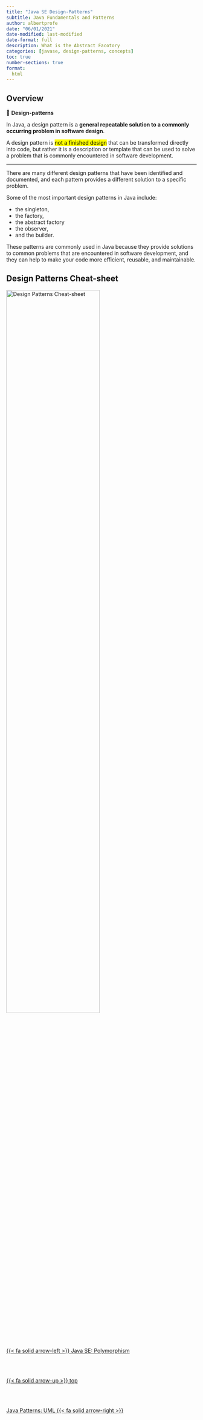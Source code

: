 ```yaml
---
title: "Java SE Design-Patterns"
subtitle: Java Fundamentals and Patterns
author: albertprofe
date: "06/01/2021"
date-modified: last-modified
date-format: full
description: What is the Abstract Facotory
categories: [javase, design-patterns, concepts]
toc: true
number-sections: true
format:
  html
---
```


## Overview

::: {.summary}
📘 **Design-patterns**

In Java, a design pattern is a **general repeatable solution to a commonly occurring problem in software design**.

A design pattern is <mark>not a finished design</mark> that can be transformed directly into code, but rather it is a description or template that can be used to solve a problem that is commonly encountered in software development.

:::

---

There are many different design patterns that have been identified and documented, and each pattern provides a different solution to a specific problem.

Some of the most important design patterns in Java include:

- the singleton,
- the factory,
- the abstract factory
- the observer,
- and the builder.

These patterns are commonly used in Java because they provide solutions to common problems that are encountered in software development, and they can help to make your code more efficient, reusable, and maintainable.

## Design Patterns Cheat-sheet

![Design Patterns Cheat-sheet](../images/javase/design-patterns.png){width=70%}
<!--- navLinks -->
<br><br>
<div class=row>
<br>
<div class='column left previous'>
<br>
[{{< fa solid arrow-left >}} Java SE: Polymorphism](/javase/se-principles-polymorphism.qmd)
<br>
</div>
<br>
<div class='column center'>
<br>
[{{< fa solid arrow-up >}} top](#top)
<br>
</div>
<br>
<div class='column right next'>
<br>
[Java Patterns: UML  {{< fa solid arrow-right >}}](/javase/se-pattern-uml.qmd)
<br>
</div>
<br>
</div>
